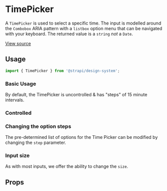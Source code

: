 

<Meta of={TimePickerStories} />

# TimePicker

A `TimePicker` is used to select a specific time. The input is modelled around the `Combobox` ARIA pattern with a `listbox`
option menu that can be navigated with your keyboard. The returned value is a `string` _not_ a `Date`.

[View source](https://github.com/strapi/design-system/tree/main/packages/strapi-design-system/src/TimePicker)

## Usage

```js
import { TimePicker } from '@strapi/design-system';
```

### Basic Usage

By default, the TimePicker is uncontrolled & has "steps" of 15 minute intervals.

<Canvas of={TimePickerStories.Base} />

### Controlled

<Canvas of={TimePickerStories.Controlled} />

### Changing the option steps

The pre-determined list of options for the Time Picker can be modified by changing the `step` parameter.

<Canvas of={TimePickerStories.Steps} />

### Input size

As with most inputs, we offer the ability to change the `size`.

<Canvas of={TimePickerStories.Sizing} />

## Props

<ArgsTable of={TimePicker} />
